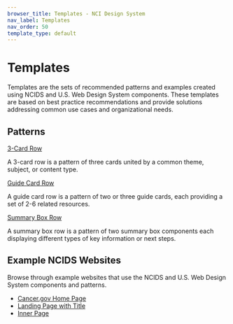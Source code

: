 ```yaml
---
browser_title: Templates - NCI Design System
nav_label: Templates
nav_order: 50
template_type: default
---
```


# Templates

Templates are the sets of recommended patterns and examples created using NCIDS and U.S. Web Design System components. These templates are based on best practice recommendations and provide solutions addressing common use cases and organizational needs.

## Patterns

<a href="./3-card-row" className="header-styled-link">
	3-Card Row
</a>

A 3-card row is a pattern of three cards united by a common theme, subject, or content type.

<a href="./guide-card-row" className="header-styled-link">
	Guide Card Row
</a>

A guide card row is a pattern of two or three guide cards, each providing a set of 2-6 related resources.

<a href="./summary-box-row" className="header-styled-link">
	Summary Box Row
</a>

A summary box row is a pattern of two summary box components each displaying different types of key information or next steps.

## Example NCIDS Websites

Browse through example websites that use the NCIDS and U.S. Web Design System components and patterns.

- [Cancer.gov Home Page](https://designsystem-dev.cancer.gov/develop/example-site/example-pages/cgov-home.html)
- [Landing Page with Title](https://designsystem-dev.cancer.gov/develop/example-site/example-pages/landing-page-with-title.html)
- [Inner Page](https://designsystem-dev.cancer.gov/develop/example-site/inner-pages/inner-page.html)
